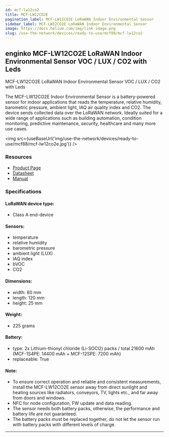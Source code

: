 ```yaml
---
id: mcf-lw12co2
title: MCF-LW12CO2E
pagination_label: MCF-LW12CO2E LoRaWAN Indoor Environmental Sensor
sidebar_label: MCF-LW12CO2E LoRaWAN Indoor Environmental Sensor
image: https://docs.helium.com/img/link-image.png
slug: /use-the-network/devices/ready-to-use/mcf88/mcf-lw12co2
---
```



## enginko MCF-LW12CO2E LoRaWAN Indoor Environmental Sensor VOC / LUX / CO2 with Leds

MCF-LW12CO2E LoRaWAN Indoor Environmental Sensor VOC / LUX / CO2 with Leds

The MCF-LW12CO2E Indoor Environmental Sensor is a battery-powered sensor for indoor applications
that reads the temperature, relative humidity, barometric pressure, ambient light, IAQ air quality
index and CO2. The device sends collected data over the LoRaWAN network. Ideally suited for a wide
range of applications such as building automation, condition monitoring, predictive maintenance,
security, healthcare and many more use cases.

<img src={useBaseUrl('img/use-the-network/devices/ready-to-use/mcf88/mcf-lw12co2e.jpg')} />

### Resources

- [Product Page](https://www.mcf88.it/prodotto/mcf-lw12co2/)
- [Datasheet](https://enginko.com/wp-content/uploads/2020/09/enginko%C2%AE_datasheet_MCF-LW12CO2E_EN013W02-1.pdf)
- [Manual](https://www.enginko.com/support/doku.php?id=manual_mcf-lw12co2e)

### Specifications

#### LoRaWAN device type:

- Class A end-device

#### Sensors:

- temperature
- relative humidity
- barometric pressure
- ambient light (LUX)
- IAQ index
- bVOC
- CO2

#### Dimensions:

- width: 80 mm
- length: 120 mm
- height: 25 mm

#### Weight:

- 225 grams

#### Battery:

- type: 2x Lithium-thionyl chloride (Li-SOCl2) packs / total 21600 mAh (MCF-1S4PE: 14400 mAh +
  MCF-12SPE: 7200 mAh)
- replaceable: True

#### Note:

- To ensure correct operation and reliable and consistent measurements, install the MCF-LW12CO2E
  sensor away from direct sunlight and heating sources like radiators, conveyors, TV, lights etc.,
  and far away from doors and windows.
- NFC for node configuration, FW update and data reading.
- The sensor needs both battery packs, otherwise, the performance and battery life are not
  guaranteed.
- The battery packs must be replaced together, do not let the sensor run with battery packs with
  different levels of charge.

---
